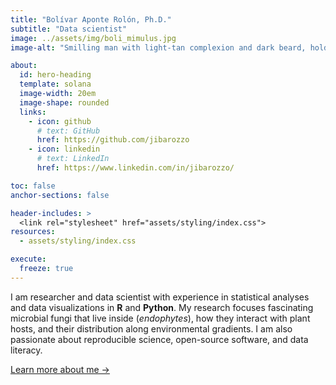 ```yaml
---
title: "Bolívar Aponte Rolón, Ph.D."
subtitle: "Data scientist"
image: ../assets/img/boli_mimulus.jpg
image-alt: "Smilling man with light-tan complexion and dark beard, holding a Mimulus flower the mountainous outdoors"

about:
  id: hero-heading
  template: solana
  image-width: 20em
  image-shape: rounded
  links:
    - icon: github
      # text: GitHub
      href: https://github.com/jibarozzo
    - icon: linkedin
      # text: LinkedIn
      href: https://www.linkedin.com/in/jibarozzo/

toc: false
anchor-sections: false

header-includes: >
  <link rel="stylesheet" href="assets/styling/index.css">
resources:
  - assets/styling/index.css

execute: 
  freeze: true
---
```


::: {#hero-heading}
I am researcher and data scientist with experience in statistical analyses and data visualizations in **R** and **Python**. 
My research focuses fascinating microbial fungi that live inside (*endophytes*), how they interact with plant hosts, and their distribution along environmental gradients. I am also passionate about reproducible science, open-source software, and data literacy.

[Learn more about me &rarr;](/about/index.html){.about-links .subtitle}

:::

